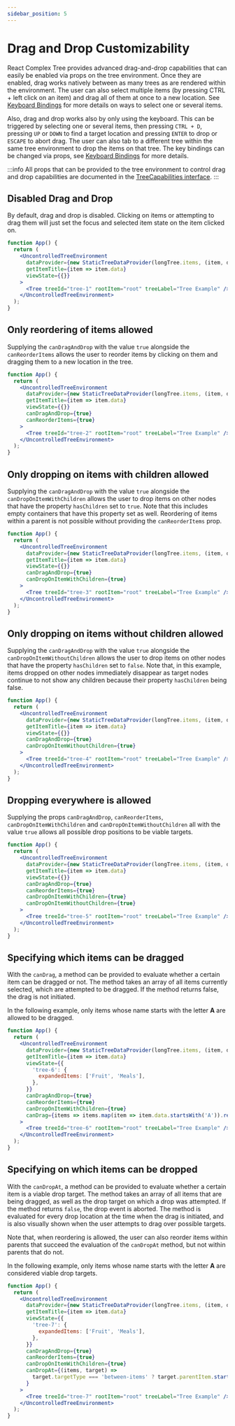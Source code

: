 ```yaml
---
sidebar_position: 5
---
```


# Drag and Drop Customizability

React Complex Tree provides advanced drag-and-drop capabilities that can easily be enabled via props on
the tree environment. Once they are enabled, drag works natively between as many trees as are rendered
within the environment. The user can also select multiple items (by pressing CTRL + left click on an item)
and drag all of them at once to a new location. See [Keyboard Bindings](/docs/guides/keyboard)
for more details on ways to select one or several items.

Also, drag and drop works also by only using the keyboard. This can be triggered by selecting one or several
items, then pressing `CTRL + D`, pressing `UP` or `DOWN` to find a target location and pressing `ENTER` to drop or
`ESCAPE` to abort drag. The user can also tab to a different tree within the same tree environment to drop the items
on that tree. The key bindings can be changed via props, see [Keyboard Bindings](/docs/guides/keyboard)
for more details.

:::info
All props that can be provided to the tree environment to control drag and drop capabilities are documented
in the [TreeCapabilities interface](/docs/api/interfaces/treecapabilities).
:::

## Disabled Drag and Drop

By default, drag and drop is disabled. Clicking on items or attempting to drag them will just set the focus
and selected item state on the item clicked on.

```jsx live
function App() {
  return (
    <UncontrolledTreeEnvironment
      dataProvider={new StaticTreeDataProvider(longTree.items, (item, data) => ({ ...item, data }))}
      getItemTitle={item => item.data}
      viewState={{}}
    >
      <Tree treeId="tree-1" rootItem="root" treeLabel="Tree Example" />
    </UncontrolledTreeEnvironment>
  );
}
```

## Only reordering of items allowed

Supplying the `canDragAndDrop` with the value `true` alongside the `canReorderItems` allows the user
to reorder items by clicking on them and dragging them to a new location in the tree.

```jsx live
function App() {
  return (
    <UncontrolledTreeEnvironment
      dataProvider={new StaticTreeDataProvider(longTree.items, (item, data) => ({ ...item, data }))}
      getItemTitle={item => item.data}
      viewState={{}}
      canDragAndDrop={true}
      canReorderItems={true}
    >
      <Tree treeId="tree-2" rootItem="root" treeLabel="Tree Example" />
    </UncontrolledTreeEnvironment>
  );
}
```

## Only dropping on items with children allowed

Supplying the `canDragAndDrop` with the value `true` alongside the `canDropOnItemWithChildren` allows the user
to drop items on other nodes that have the property `hasChildren` set to `true`. Note that this includes empty
containers that have this property set as well. Reordering of items within a parent is not possible without
providing the `canReorderItems` prop.

```jsx live
function App() {
  return (
    <UncontrolledTreeEnvironment
      dataProvider={new StaticTreeDataProvider(longTree.items, (item, data) => ({ ...item, data }))}
      getItemTitle={item => item.data}
      viewState={{}}
      canDragAndDrop={true}
      canDropOnItemWithChildren={true}
    >
      <Tree treeId="tree-3" rootItem="root" treeLabel="Tree Example" />
    </UncontrolledTreeEnvironment>
  );
}
```

## Only dropping on items without children allowed

Supplying the `canDragAndDrop` with the value `true` alongside the `canDropOnItemWithoutChildren` allows the user
to drop items on other nodes that have the property `hasChildren` set to `false`. Note that, in this example,
items dropped on other nodes immediately disappear as target nodes continue to not show any children because
their property `hasChildren` being false.

```jsx live
function App() {
  return (
    <UncontrolledTreeEnvironment
      dataProvider={new StaticTreeDataProvider(longTree.items, (item, data) => ({ ...item, data }))}
      getItemTitle={item => item.data}
      viewState={{}}
      canDragAndDrop={true}
      canDropOnItemWithoutChildren={true}
    >
      <Tree treeId="tree-4" rootItem="root" treeLabel="Tree Example" />
    </UncontrolledTreeEnvironment>
  );
}
```

## Dropping everywhere is allowed

Supplying the props `canDragAndDrop`, `canReorderItems`, `canDropOnItemWithChildren` and `canDropOnItemWithoutChildren`
all with the value `true` allows all possible drop positions to be viable targets.

```jsx live
function App() {
  return (
    <UncontrolledTreeEnvironment
      dataProvider={new StaticTreeDataProvider(longTree.items, (item, data) => ({ ...item, data }))}
      getItemTitle={item => item.data}
      viewState={{}}
      canDragAndDrop={true}
      canReorderItems={true}
      canDropOnItemWithChildren={true}
      canDropOnItemWithoutChildren={true}
    >
      <Tree treeId="tree-5" rootItem="root" treeLabel="Tree Example" />
    </UncontrolledTreeEnvironment>
  );
}
```

## Specifying which items can be dragged

With the `canDrag`, a method can be provided to evaluate whether a certain item can be dragged or not.
The method takes an array of all items currently selected, which are attempted to be dragged. If the method
returns false, the drag is not initiated.

In the following example, only items whose name starts with the letter **A** are allowed to be dragged.

```jsx live
function App() {
  return (
    <UncontrolledTreeEnvironment
      dataProvider={new StaticTreeDataProvider(longTree.items, (item, data) => ({ ...item, data }))}
      getItemTitle={item => item.data}
      viewState={{
        'tree-6': {
          expandedItems: ['Fruit', 'Meals'],
        },
      }}
      canDragAndDrop={true}
      canReorderItems={true}
      canDropOnItemWithChildren={true}
      canDrag={items => items.map(item => item.data.startsWith('A')).reduce((a, b) => a && b, true)}
    >
      <Tree treeId="tree-6" rootItem="root" treeLabel="Tree Example" />
    </UncontrolledTreeEnvironment>
  );
}
```

## Specifying on which items can be dropped

With the `canDropAt`, a method can be provided to evaluate whether a certain item is a viable drop target.
The method takes an array of all items that are being dragged, as well as the drop target on which a drop
was attempted. If the method returns `false`, the drop event is aborted. The method is evaluated for every
drop location at the time when the drag is initiated, and is also visually shown when the user attempts
to drag over possible targets.

Note that, when reordering is allowed, the user can also reorder items within parents that succeed the evaluation
of the `canDropAt` method, but not within parents that do not.

In the following example, only items whose name starts with the letter **A** are considered viable drop targets.

```jsx live
function App() {
  return (
    <UncontrolledTreeEnvironment
      dataProvider={new StaticTreeDataProvider(longTree.items, (item, data) => ({ ...item, data }))}
      getItemTitle={item => item.data}
      viewState={{
        'tree-7': {
          expandedItems: ['Fruit', 'Meals'],
        },
      }}
      canDragAndDrop={true}
      canReorderItems={true}
      canDropOnItemWithChildren={true}
      canDropAt={(items, target) =>
        target.targetType === 'between-items' ? target.parentItem.startsWith('A') : target.targetItem.startsWith('A')
      }
    >
      <Tree treeId="tree-7" rootItem="root" treeLabel="Tree Example" />
    </UncontrolledTreeEnvironment>
  );
}
```

